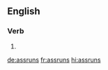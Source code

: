 ==English==

===Verb===
{{head|en|verb form}}

# {{en-third-person singular of|assrun}}

[[de:assruns]]
[[fr:assruns]]
[[hi:assruns]]